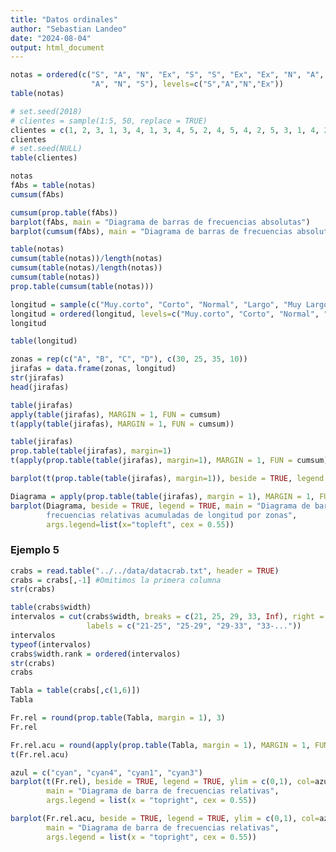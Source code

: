 ```yaml
---
title: "Datos ordinales"
author: "Sebastian Landeo"
date: "2024-08-04"
output: html_document
---
```

```r
notas = ordered(c("S", "A", "N", "Ex", "S", "S", "Ex", "Ex", "N", "A", "A", "A",
                  "A", "N", "S"), levels=c("S","A","N","Ex"))
table(notas)
```
```r
# set.seed(2018)
# clientes = sample(1:5, 50, replace = TRUE)
clientes = c(1, 2, 3, 1, 3, 4, 1, 3, 4, 5, 2, 4, 5, 4, 2, 5, 3, 1, 4, 2, 5, 3, 1, 4, 2, 5, 3, 1, 5, 3, 1, 5, 3, 6, 4, 1, 3, 5, 4, 3, 4, 1, 5, 1, 4)
clientes
# set.seed(NULL)
table(clientes)
```
```r
notas
fAbs = table(notas)
cumsum(fAbs)
```
```r
cumsum(prop.table(fAbs))
barplot(fAbs, main = "Diagrama de barras de frecuencias absolutas")
barplot(cumsum(fAbs), main = "Diagrama de barras de frecuencias absolutas")
```
```r
table(notas)
cumsum(table(notas))/length(notas)
cumsum(table(notas)/length(notas))
cumsum(table(notas))
prop.table(cumsum(table(notas)))
```
```r
longitud = sample(c("Muy.corto", "Corto", "Normal", "Largo", "Muy Largo"), 100, replace = TRUE)
longitud = ordered(longitud, levels=c("Muy.corto", "Corto", "Normal", "Largo", "Muy Largo"))
longitud
```
```r
table(longitud)
```
```r
zonas = rep(c("A", "B", "C", "D"), c(30, 25, 35, 10))
jirafas = data.frame(zonas, longitud)
str(jirafas)
head(jirafas)
```
```r
table(jirafas)
apply(table(jirafas), MARGIN = 1, FUN = cumsum)
t(apply(table(jirafas), MARGIN = 1, FUN = cumsum))
```
```r
table(jirafas)
prop.table(table(jirafas), margin=1)
t(apply(prop.table(table(jirafas), margin=1), MARGIN = 1, FUN = cumsum))
```
```r
barplot(t(prop.table(table(jirafas), margin=1)), beside = TRUE, legend = TRUE, args.legend=list(x="topleft", cex = 0.55), ylim=c(0,1.0))
```

```r
Diagrama = apply(prop.table(table(jirafas), margin = 1), MARGIN = 1, FUN = cumsum)
barplot(Diagrama, beside = TRUE, legend = TRUE, main = "Diagrama de barras de
        frecuencias relativas acumuladas de longitud por zonas",
        args.legend=list(x="topleft", cex = 0.55))
```
### Ejemplo 5
```r
crabs = read.table("../../data/datacrab.txt", header = TRUE)
crabs = crabs[,-1] #Omitimos la primera columna
str(crabs)
```
```r
table(crabs$width)
intervalos = cut(crabs$width, breaks = c(21, 25, 29, 33, Inf), right = FALSE,
                 labels = c("21-25", "25-29", "29-33", "33-..."))
intervalos
typeof(intervalos)
crabs$width.rank = ordered(intervalos)
str(crabs)
crabs
```
```r
Tabla = table(crabs[,c(1,6)])
Tabla
```
```r
Fr.rel = round(prop.table(Tabla, margin = 1), 3)
Fr.rel
```
```r
Fr.rel.acu = round(apply(prop.table(Tabla, margin = 1), MARGIN = 1, FUN = cumsum), 3)
t(Fr.rel.acu)
```
```r
azul = c("cyan", "cyan4", "cyan1", "cyan3")
barplot(t(Fr.rel), beside = TRUE, legend = TRUE, ylim = c(0,1), col=azul,
        main = "Diagrama de barra de frecuencias relativas",
        args.legend = list(x = "topright", cex = 0.55))
```
```r
barplot(Fr.rel.acu, beside = TRUE, legend = TRUE, ylim = c(0,1), col=azul,
        main = "Diagrama de barra de frecuencias relativas",
        args.legend = list(x = "topright", cex = 0.55))
```



